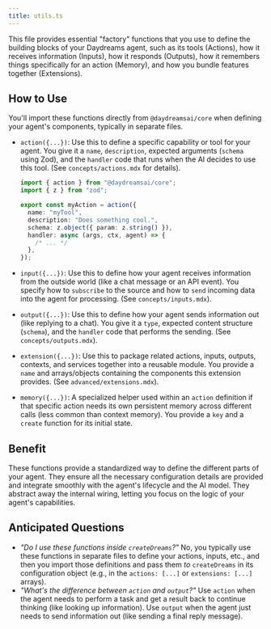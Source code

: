 ```yaml
---
title: utils.ts
---
```


This file provides essential "factory" functions that you use to define the
building blocks of your Daydreams agent, such as its tools (Actions), how it
receives information (Inputs), how it responds (Outputs), how it remembers
things specifically for an action (Memory), and how you bundle features together
(Extensions).

## How to Use

You'll import these functions directly from `@daydreamsai/core` when defining
your agent's components, typically in separate files.

- `action({...})`: Use this to define a specific capability or tool for your
  agent. You give it a `name`, `description`, expected arguments (`schema` using
  Zod), and the `handler` code that runs when the AI decides to use this tool.
  (See `concepts/actions.mdx` for details).

  ```typescript
  import { action } from "@daydreamsai/core";
  import { z } from "zod";

  export const myAction = action({
    name: "myTool",
    description: "Does something cool.",
    schema: z.object({ param: z.string() }),
    handler: async (args, ctx, agent) => {
      /* ... */
    },
  });
  ```

- `input({...})`: Use this to define how your agent receives information from
  the outside world (like a chat message or an API event). You specify how to
  `subscribe` to the source and how to `send` incoming data into the agent for
  processing. (See `concepts/inputs.mdx`).
- `output({...})`: Use this to define how your agent sends information out (like
  replying to a chat). You give it a `type`, expected content structure
  (`schema`), and the `handler` code that performs the sending. (See
  `concepts/outputs.mdx`).
- `extension({...})`: Use this to package related actions, inputs, outputs,
  contexts, and services together into a reusable module. You provide a `name`
  and arrays/objects containing the components this extension provides. (See
  `advanced/extensions.mdx`).
- `memory({...})`: A specialized helper used within an `action` definition if
  that specific action needs its own persistent memory across different calls
  (less common than context memory). You provide a `key` and a `create` function
  for its initial state.

## Benefit

These functions provide a standardized way to define the different parts of your
agent. They ensure all the necessary configuration details are provided and
integrate smoothly with the agent's lifecycle and the AI model. They abstract
away the internal wiring, letting you focus on the logic of your agent's
capabilities.

## Anticipated Questions

- _"Do I use these functions inside `createDreams`?"_ No, you typically use
  these functions in separate files to define your actions, inputs, etc., and
  then you import those definitions and pass them _to_ `createDreams` in its
  configuration object (e.g., in the `actions: [...]` or `extensions: [...]`
  arrays).
- _"What's the difference between `action` and `output`?"_ Use `action` when the
  agent needs to perform a task and get a result back to continue thinking (like
  looking up information). Use `output` when the agent just needs to send
  information out (like sending a final reply message).

